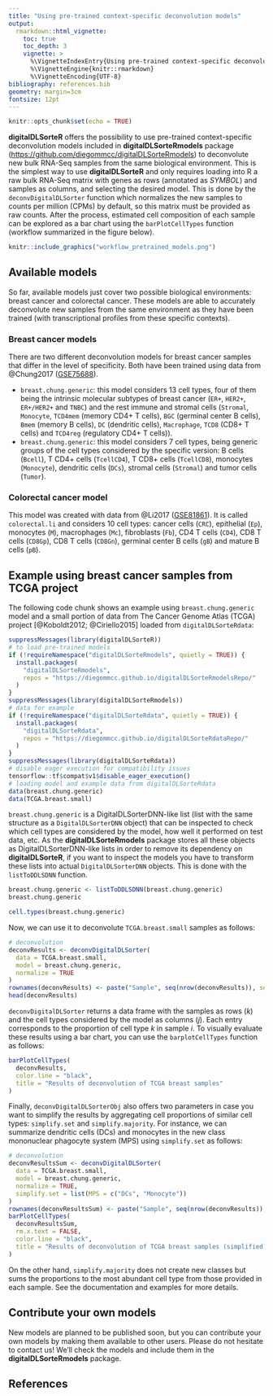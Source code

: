 ```yaml
---
title: "Using pre-trained context-specific deconvolution models"
output: 
  rmarkdown::html_vignette:
    toc: true
    toc_depth: 3
    vignette: >
      %\VignetteIndexEntry{Using pre-trained context-specific deconvolution models}
      %\VignetteEngine{knitr::rmarkdown}
      %\VignetteEncoding{UTF-8}
bibliography: references.bib
geometry: margin=3cm
fontsize: 12pt
---
```


```r
knitr::opts_chunk$set(echo = TRUE)
```


**digitalDLSorteR** offers the possibility to use pre-trained context-specific deconvolution models included in **digitalDLSorteRmodels** package (<https://github.com/diegommcc/digitalDLSorteRmodels>) to deconvolute new bulk RNA-Seq samples from the same biological environment. This is the simplest way to use **digitalDLSorteR** and only requires loading into R a raw bulk RNA-Seq matrix with genes as rows (annotated as _SYMBOL_) and samples as columns, and selecting the desired model. This is done by the `deconvDigitalDLSorter` function which normalizes the new samples to counts per million (CPMs) by default, so this matrix must be provided as raw counts. After the process, estimated cell composition of each sample can be explored as a bar chart using the `barPlotCellTypes` function (workflow summarized in the figure below).

```r
knitr::include_graphics("workflow_pretrained_models.png")
```

<!-- ![(#fig:workflow) Workflow to use pre-trained models](workflow_pretrained_models.png) -->

## Available models

So far, available models just cover two possible biological environments: breast cancer and colorectal cancer. These models are able to accurately deconvolute new samples from the same environment as they have been trained (with transcriptional profiles from these specific contexts). 

### Breast cancer models

There are two different deconvolution models for breast cancer samples that differ in the level of specificity. Both have been trained using data from @Chung2017 ([GSE75688](https://www.ncbi.nlm.nih.gov/geo/query/acc.cgi?acc=GSE75688)).

* `breast.chung.generic`: this model considers 13 cell types, four of them being the intrinsic molecular subtypes of breast cancer (`ER+`, `HER2+`, `ER+/HER2+` and `TNBC`) and the rest immune and stromal cells (`Stromal`, `Monocyte`, `TCD4mem` (memory CD4+ T cells), `BGC` (germinal center B cells), `Bmem` (memory B cells), `DC` (dendritic cells), `Macrophage`, `TCD8` (CD8+ T cells) and `TCD4reg` (regulatory CD4+ T cells)).
* `breast.chung.generic`: this model considers 7 cell types, being generic groups of the cell types considered by the specific version: B cells (`Bcell`), T CD4+ cells (`TcellCD4`), T CD8+ cells (`TcellCD8`), monocytes (`Monocyte`), dendritic cells (`DCs`), stromal cells (`Stromal`) and tumor cells (`Tumor`).

### Colorectal cancer model

This model was created with data from @Li2017 ([GSE81861](https://www.ncbi.nlm.nih.gov/geo/query/acc.cgi?acc=GSE81861)). It is called `colorectal.li` and considers 10 cell types: cancer cells (`CRC`), epithelial (`Ep`), monocytes (`M`), macrophages (`Mc`), fibroblasts (`Fb`), CD4 T cells (`CD4`), CD8 T cells (`CD8Gp`), CD8 T cells (`CD8Gn`), germinal center B cells (`gB`) and mature B cells (`pB`).

## Example using breast cancer samples from TCGA project

The following code chunk shows an example using `breast.chung.generic` model and a small portion of data from The Cancer Genome Atlas (TCGA) project [@Koboldt2012; @Ciriello2015] loaded from `digitalDLSorteRdata`:

```r
suppressMessages(library(digitalDLSorteR))
# to load pre-trained models
if (!requireNamespace("digitalDLSorteRmodels", quietly = TRUE)) {
  install.packages(
    "digitalDLSorteRmodels", 
    repos = "https://diegommcc.github.io/digitalDLSorteRmodelsRepo/"
  )
}
suppressMessages(library(digitalDLSorteRmodels))
# data for example
if (!requireNamespace("digitalDLSorteRdata", quietly = TRUE)) {
  install.packages(
    "digitalDLSorteRdata", 
    repos = "https://diegommcc.github.io/digitalDLSorteRdataRepo/"
  )
}
suppressMessages(library(digitalDLSorteRdata))
# disable eager execution for compatibility issues
tensorflow::tf$compat$v1$disable_eager_execution()
# loading model and example data from digitalDLSorteRdata
data(breast.chung.generic)
data(TCGA.breast.small)
```

`breast.chung.generic` is a DigitalDLSorterDNN-like list (list with the same structure as a `DigitalDLSorterDNN` object) that can be inspected to check which cell types are considered by the model, how well it performed on test data, etc. As the **digitalDLSorteRmodels** package stores all these objects as DigitalDLSorterDNN-like lists in order to remove its dependency on **digitalDLSorteR**, if you want to inspect the models you have to transform these lists into actual `DigitalDLSorterDNN` objects. This is done with the `listToDDLSDNN` function.

```r
breast.chung.generic <- listToDDLSDNN(breast.chung.generic)
breast.chung.generic
```

```r
cell.types(breast.chung.generic)
```

Now, we can use it to deconvolute `TCGA.breast.small` samples as follows:

```r
# deconvolution
deconvResults <- deconvDigitalDLSorter(
  data = TCGA.breast.small,
  model = breast.chung.generic,
  normalize = TRUE
)
rownames(deconvResults) <- paste("Sample", seq(nrow(deconvResults)), sep = "_")
head(deconvResults)
```

`deconvDigitalDLSorter` returns a data frame with the samples as rows ($k$) and the cell types considered by the model as columns ($j$). Each entry corresponds to the proportion of cell type $k$ in sample $i$. To visually evaluate these results using a bar chart, you can use the `barplotCellTypes` function as follows:

```r
barPlotCellTypes(
  deconvResults, 
  color.line = "black",
  title = "Results of deconvolution of TCGA breast samples"
)
```

Finally, `deconvDigitalDLSorterObj` also offers two parameters in case you want to simplify the results by aggregating cell proportions of similar cell types: `simplify.set` and `simplify.majority`. For instance, we can summarize dendritic cells (DCs) and monocytes in the new class mononuclear phagocyte system (MPS) using `simplify.set` as follows:

```r
# deconvolution
deconvResultsSum <- deconvDigitalDLSorter(
  data = TCGA.breast.small,
  model = breast.chung.generic,
  normalize = TRUE,
  simplify.set = list(MPS = c("DCs", "Monocyte"))
)
rownames(deconvResultsSum) <- paste("Sample", seq(nrow(deconvResults)), sep = "_")
barPlotCellTypes(
  deconvResultsSum, 
  rm.x.text = FALSE,
  color.line = "black",
  title = "Results of deconvolution of TCGA breast samples (simplified)"
)
```

On the other hand, `simplify.majority` does not create new classes but sums the proportions to the most abundant cell type from those provided in each sample. See the documentation and examples for more details.

## Contribute your own models

New models are planned to be published soon, but you can contribute your own models by making them available to other users. Please do not hesitate to contact us! We'll check the models and include them in the **digitalDLSorteRmodels** package.

## References

<!-- ## Session info {.unnumbered} -->

<!-- ```{r sessionInfo, echo=FALSE} -->
<!-- sessionInfo() -->
<!-- ``` -->
